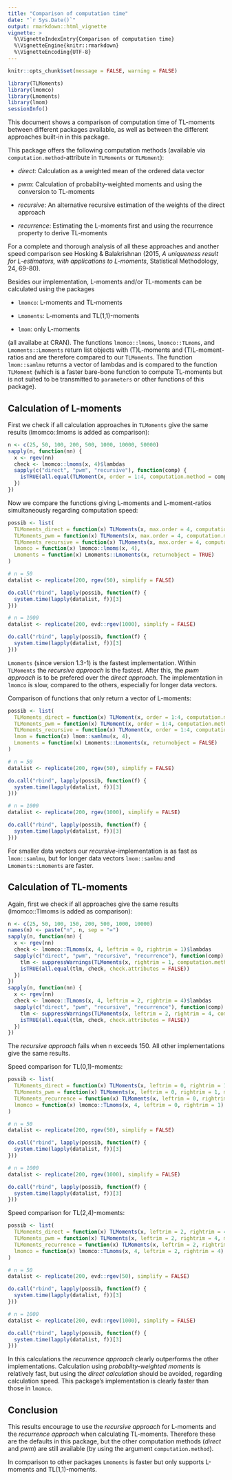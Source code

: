 ```yaml
---
title: "Comparison of computation time"
date: "`r Sys.Date()`"
output: rmarkdown::html_vignette
vignette: >
  %\VignetteIndexEntry{Comparison of computation time}
  %\VignetteEngine{knitr::rmarkdown}
  %\VignetteEncoding{UTF-8}
---
```


```r
knitr::opts_chunk$set(message = FALSE, warning = FALSE)
```

```r
library(TLMoments)
library(lmomco)
library(Lmoments)
library(lmom)
sessionInfo()
```

This document shows a comparison of computation time of TL-moments between different packages available, as well as between the different approaches built-in in this package. 

This package offers the following computation methods (available via `computation.method`-attribute in `TLMoments` or `TLMoment`): 

* *direct*: Calculation as a weighted mean of the ordered data vector

* *pwm*: Calculation of probabilty-weighted moments and using the conversion to TL-moments

* *recursive*: An alternative recursive estimation of the weights of the direct approach

* *recurrence*: Estimating the L-moments first and using the recurrence property to derive TL-moments

For a complete and thorough analysis of all these approaches and another speed comparison see Hosking & Balakrishnan (2015, *A uniqueness result for L-estimators, with applications to L-moments*, Statistical Methodology, 24, 69-80). 

Besides our implementation, L-moments and/or TL-moments can be calculated using the packages

* `lmomco`: L-moments and TL-moments

* `Lmoments`: L-moments and TL(1,1)-moments

* `lmom`: only L-moments

(all availabe at CRAN). 
The functions `lmomco::lmoms`, `lmomco::TLmoms`, and `Lmoments::Lmoments` return list objects with (T)L-moments and (T)L-moment-ratios and are therefore compared to our `TLMoments`. 
The function `lmom::samlmu` returns a vector of lambdas and is compared to the function `TLMoment` (which is a faster bare-bone function to compute TL-moments but is not suited to be transmitted to `parameters` or other functions of this package). 


## Calculation of L-moments

First we check if all calculation approaches in `TLMoments` give the same results (lmomco::lmoms is added as comparison): 
```r
n <- c(25, 50, 100, 200, 500, 1000, 10000, 50000)
sapply(n, function(nn) {
  x <- rgev(nn)
  check <- lmomco::lmoms(x, 4)$lambdas
  sapply(c("direct", "pwm", "recursive"), function(comp) {
    isTRUE(all.equal(TLMoment(x, order = 1:4, computation.method = comp), check, check.attributes = FALSE))
  })
})
```

Now we compare the functions giving L-moments and L-moment-ratios simultaneously regarding computation speed: 
```r
possib <- list(
  TLMoments_direct = function(x) TLMoments(x, max.order = 4, computation.method = "direct"), 
  TLMoments_pwm = function(x) TLMoments(x, max.order = 4, computation.method = "pwm"), 
  TLMoments_recursive = function(x) TLMoments(x, max.order = 4, computation.method = "recursive"), 
  lmomco = function(x) lmomco::lmoms(x, 4), 
  Lmoments = function(x) Lmoments::Lmoments(x, returnobject = TRUE)
)

# n = 50
datalist <- replicate(200, rgev(50), simplify = FALSE)

do.call("rbind", lapply(possib, function(f) {
  system.time(lapply(datalist, f))[3]
}))

# n = 1000
datalist <- replicate(200, evd::rgev(1000), simplify = FALSE)

do.call("rbind", lapply(possib, function(f) {
  system.time(lapply(datalist, f))[3]
}))
```
`Lmoments` (since version 1.3-1) is the fastest implementation. 
Within `TLMoments` the *recursive approach* is the fastest. After this, the *pwm approach* is to be prefered over the *direct approach*. 
The implementation in `lmomco` is slow, compared to the others, especially for longer data vectors. 

Comparison of functions that only return a vector of L-moments:
```r
possib <- list(
  TLMoments_direct = function(x) TLMoment(x, order = 1:4, computation.method = "direct"), 
  TLMoments_pwm = function(x) TLMoment(x, order = 1:4, computation.method = "pwm"), 
  TLMoments_recursive = function(x) TLMoment(x, order = 1:4, computation.method = "recursive"), 
  lmom = function(x) lmom::samlmu(x, 4), 
  Lmoments = function(x) Lmoments::Lmoments(x, returnobject = FALSE)
)

# n = 50
datalist <- replicate(200, rgev(50), simplify = FALSE)

do.call("rbind", lapply(possib, function(f) {
  system.time(lapply(datalist, f))[3]
}))

# n = 1000
datalist <- replicate(200, rgev(1000), simplify = FALSE)

do.call("rbind", lapply(possib, function(f) {
  system.time(lapply(datalist, f))[3]
}))
```
For smaller data vectors our *recursive*-implementation is as fast as `lmom::samlmu`, but for longer data vectors `lmom::samlmu` and `Lmoments::Lmoments` are faster.  


## Calculation of TL-moments

Again, first we check if all approaches give the same results (lmomco::Tlmoms is added as comparison):
```r
n <- c(25, 50, 100, 150, 200, 500, 1000, 10000)
names(n) <- paste("n", n, sep = "=")
sapply(n, function(nn) {
  x <- rgev(nn)
  check <- lmomco::TLmoms(x, 4, leftrim = 0, rightrim = 1)$lambdas
  sapply(c("direct", "pwm", "recursive", "recurrence"), function(comp) {
    tlm <- suppressWarnings(TLMoments(x, rightrim = 1, computation.method = comp)$lambdas)
    isTRUE(all.equal(tlm, check, check.attributes = FALSE))
  })
})
sapply(n, function(nn) {
  x <- rgev(nn)
  check <- lmomco::TLmoms(x, 4, leftrim = 2, rightrim = 4)$lambdas
  sapply(c("direct", "pwm", "recursive", "recurrence"), function(comp) {
    tlm <- suppressWarnings(TLMoments(x, leftrim = 2, rightrim = 4, computation.method = comp)$lambdas)
    isTRUE(all.equal(tlm, check, check.attributes = FALSE))
  })
})
```
The *recursive approach* fails when n exceeds 150. All other implementations give the same results. 

Speed comparison for TL(0,1)-moments:
```r
possib <- list(
  TLMoments_direct = function(x) TLMoments(x, leftrim = 0, rightrim = 1, max.order = 4, computation.method = "direct"), 
  TLMoments_pwm = function(x) TLMoments(x, leftrim = 0, rightrim = 1, max.order = 4, computation.method = "pwm"), 
  TLMoments_recurrence = function(x) TLMoments(x, leftrim = 0, rightrim = 1, max.order = 4, computation.method = "recurrence"), 
  lmomco = function(x) lmomco::TLmoms(x, 4, leftrim = 0, rightrim = 1)
)

# n = 50
datalist <- replicate(200, rgev(50), simplify = FALSE)

do.call("rbind", lapply(possib, function(f) {
  system.time(lapply(datalist, f))[3]
}))

# n = 1000
datalist <- replicate(200, rgev(1000), simplify = FALSE)

do.call("rbind", lapply(possib, function(f) {
  system.time(lapply(datalist, f))[3]
}))
```

Speed comparison for TL(2,4)-moments:
```r
possib <- list(
  TLMoments_direct = function(x) TLMoments(x, leftrim = 2, rightrim = 4, max.order = 4, computation.method = "direct"), 
  TLMoments_pwm = function(x) TLMoments(x, leftrim = 2, rightrim = 4, max.order = 4, computation.method = "pwm"), 
  TLMoments_recurrence = function(x) TLMoments(x, leftrim = 2, rightrim = 4, max.order = 4, computation.method = "recurrence"), 
  lmomco = function(x) lmomco::TLmoms(x, 4, leftrim = 2, rightrim = 4)
)

# n = 50
datalist <- replicate(200, evd::rgev(50), simplify = FALSE)

do.call("rbind", lapply(possib, function(f) {
  system.time(lapply(datalist, f))[3]
}))

# n = 1000
datalist <- replicate(200, evd::rgev(1000), simplify = FALSE)

do.call("rbind", lapply(possib, function(f) {
  system.time(lapply(datalist, f))[3]
}))
```

In this calculations the *recurrence approach* clearly outperforms the other implementations. 
Calculation using *probabilty-weighted moments* is relatively fast, but using the *direct calculation* should be avoided, regarding calculation speed. 
This package's implementation is clearly faster than those in `lmomco`. 


## Conclusion

This results encourage to use the *recursive approach* for L-moments and the *recurrence approach* when calculating TL-moments. 
Therefore these are the defaults in this package, but the other computation methods (*direct* and *pwm*) are still available (by using the argument `computation.method`). 

In comparison to other packages `Lmoments` is faster but only supports L-moments and TL(1,1)-moments. 
